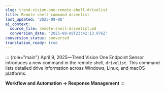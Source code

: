 ```yaml
---
slug: trend-vision-one-remote-shell-drivelist
title: Remote shell command drivelist
last_updated: '2025-09-08'
ai_context:
  source_file: remote-shell-drivelist.md
  conversion_date: '2025-09-08T23:42:13.876Z'
conversion_status: converted
translation_ready: true
---
```


::: {role="main"}
April 9, 2025—Trend Vision One Endpoint Sensor introduces a new command in the remote shell, `drivelist`. This command lists detailed drive information across Windows, Linux, and macOS platforms.

**Workflow and Automation → Response Management**
:::
